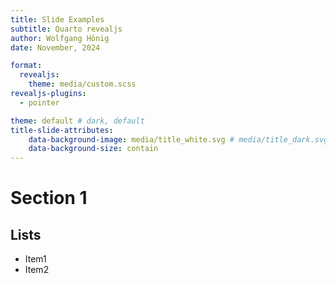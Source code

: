 ```yaml
---
title: Slide Examples
subtitle: Quarto revealjs
author: Wolfgang Hönig
date: November, 2024

format:
  revealjs: 
    theme: media/custom.scss
revealjs-plugins:
  - pointer

theme: default # dark, default
title-slide-attributes:
    data-background-image: media/title_white.svg # media/title_dark.svg
    data-background-size: contain
---
```


# Section 1

## Lists

- Item1
- Item2